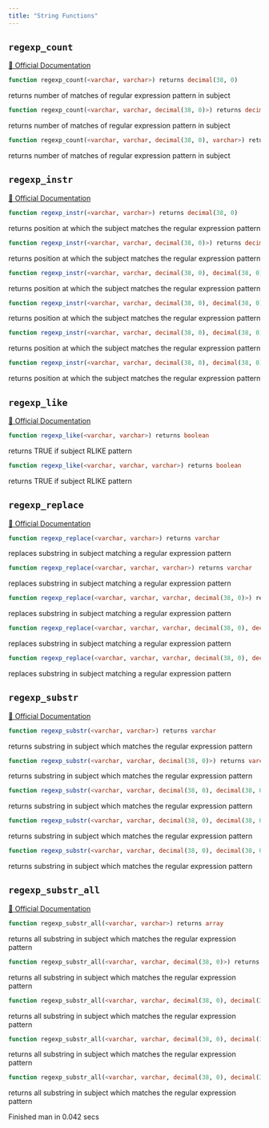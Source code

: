 ```yaml
---
title: "String Functions"
---
```



## `regexp_count`
[🔗 Official Documentation](#)

```sql
function regexp_count(<varchar, varchar>) returns decimal(38, 0)
```
returns number of matches of regular expression pattern in subject

```sql
function regexp_count(<varchar, varchar, decimal(38, 0)>) returns decimal(38, 0)
```
returns number of matches of regular expression pattern in subject

```sql
function regexp_count(<varchar, varchar, decimal(38, 0), varchar>) returns decimal(38, 0)
```
returns number of matches of regular expression pattern in subject

## `regexp_instr`
[🔗 Official Documentation](#)

```sql
function regexp_instr(<varchar, varchar>) returns decimal(38, 0)
```
returns position at which the subject matches the regular expression pattern

```sql
function regexp_instr(<varchar, varchar, decimal(38, 0)>) returns decimal(38, 0)
```
returns position at which the subject matches the regular expression pattern

```sql
function regexp_instr(<varchar, varchar, decimal(38, 0), decimal(38, 0)>) returns decimal(38, 0)
```
returns position at which the subject matches the regular expression pattern

```sql
function regexp_instr(<varchar, varchar, decimal(38, 0), decimal(38, 0), decimal(38, 0)>) returns decimal(38, 0)
```
returns position at which the subject matches the regular expression pattern

```sql
function regexp_instr(<varchar, varchar, decimal(38, 0), decimal(38, 0), decimal(38, 0), varchar>) returns decimal(38, 0)
```
returns position at which the subject matches the regular expression pattern

```sql
function regexp_instr(<varchar, varchar, decimal(38, 0), decimal(38, 0), decimal(38, 0), varchar, decimal(38, 0)>) returns decimal(38, 0)
```
returns position at which the subject matches the regular expression pattern

## `regexp_like`
[🔗 Official Documentation](#)

```sql
function regexp_like(<varchar, varchar>) returns boolean
```
returns TRUE if subject RLIKE pattern

```sql
function regexp_like(<varchar, varchar, varchar>) returns boolean
```
returns TRUE if subject RLIKE pattern

## `regexp_replace`
[🔗 Official Documentation](#)

```sql
function regexp_replace(<varchar, varchar>) returns varchar
```
replaces substring in subject matching a regular expression pattern

```sql
function regexp_replace(<varchar, varchar, varchar>) returns varchar
```
replaces substring in subject matching a regular expression pattern

```sql
function regexp_replace(<varchar, varchar, varchar, decimal(38, 0)>) returns varchar
```
replaces substring in subject matching a regular expression pattern

```sql
function regexp_replace(<varchar, varchar, varchar, decimal(38, 0), decimal(38, 0)>) returns varchar
```
replaces substring in subject matching a regular expression pattern

```sql
function regexp_replace(<varchar, varchar, varchar, decimal(38, 0), decimal(38, 0), varchar>) returns varchar
```
replaces substring in subject matching a regular expression pattern

## `regexp_substr`
[🔗 Official Documentation](#)

```sql
function regexp_substr(<varchar, varchar>) returns varchar
```
returns substring in subject which matches the regular expression pattern

```sql
function regexp_substr(<varchar, varchar, decimal(38, 0)>) returns varchar
```
returns substring in subject which matches the regular expression pattern

```sql
function regexp_substr(<varchar, varchar, decimal(38, 0), decimal(38, 0)>) returns varchar
```
returns substring in subject which matches the regular expression pattern

```sql
function regexp_substr(<varchar, varchar, decimal(38, 0), decimal(38, 0), varchar>) returns varchar
```
returns substring in subject which matches the regular expression pattern

```sql
function regexp_substr(<varchar, varchar, decimal(38, 0), decimal(38, 0), varchar, decimal(38, 0)>) returns varchar
```
returns substring in subject which matches the regular expression pattern

## `regexp_substr_all`
[🔗 Official Documentation](#)

```sql
function regexp_substr_all(<varchar, varchar>) returns array
```
returns all substring in subject which matches the regular expression pattern

```sql
function regexp_substr_all(<varchar, varchar, decimal(38, 0)>) returns array
```
returns all substring in subject which matches the regular expression pattern

```sql
function regexp_substr_all(<varchar, varchar, decimal(38, 0), decimal(38, 0)>) returns array
```
returns all substring in subject which matches the regular expression pattern

```sql
function regexp_substr_all(<varchar, varchar, decimal(38, 0), decimal(38, 0), varchar>) returns array
```
returns all substring in subject which matches the regular expression pattern

```sql
function regexp_substr_all(<varchar, varchar, decimal(38, 0), decimal(38, 0), varchar, decimal(38, 0)>) returns array
```
returns all substring in subject which matches the regular expression pattern

   Finished man in 0.042 secs

